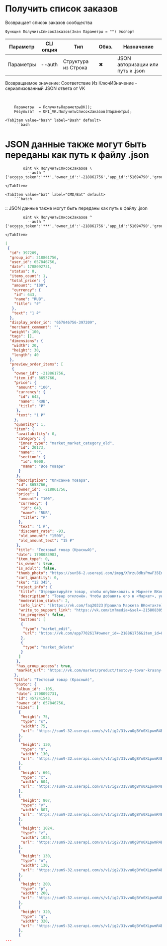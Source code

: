 ﻿---
sidebar_position: 1
---


# Получить список заказов
 Возвращает список заказов сообщества



`Функция ПолучитьСписокЗаказов(Знач Параметры = "") Экспорт`

  | Параметр | CLI опция | Тип | Обяз. | Назначение |
  |-|-|-|-|-|
  | Параметры | --auth | Структура из Строка | &#x2716; | JSON авторизации или путь к .json |

  
  Возвращаемое значение:   Соответствие Из КлючИЗначение - сериализованный JSON ответа от VK

<br/>




```bsl title="Пример использования для 1С:Предприятие/OneScript"
    Параметры  = ПолучитьПараметрыВК();
    Результат  = OPI_VK.ПолучитьСписокЗаказов(Параметры);
```
    

 <Tabs>
  
    <TabItem value="bash" label="Bash" default>
        ```bash
# JSON данные также могут быть переданы как путь к файлу .json

            oint vk ПолучитьСписокЗаказов \
              --auth "{'access_token':'***','owner_id':'-218861756','app_id':'51694790','group_id':'218861756'}"
        ```
    </TabItem>
  
    <TabItem value="bat" label="CMD/Bat" default>
        ```batch
:: JSON данные также могут быть переданы как путь к файлу .json

            oint vk ПолучитьСписокЗаказов ^
              --auth "{'access_token':'***','owner_id':'-218861756','app_id':'51694790','group_id':'218861756'}"
        ```
    </TabItem>
</Tabs>


```json title="Результат"
[
 {
  "id": 397209,
  "group_id": 218861756,
  "user_id": 657846756,
  "date": 1708092731,
  "status": 0,
  "items_count": 1,
  "total_price": {
   "amount": "100",
   "currency": {
    "id": 643,
    "name": "RUB",
    "title": "₽"
   },
   "text": "1 ₽"
  },
  "display_order_id": "657846756-397209",
  "merchant_comment": "",
  "weight": 100,
  "tags": [],
  "dimensions": {
   "width": 20,
   "height": 30,
   "length": 40
  },
  "preview_order_items": [
   {
    "owner_id": -218861756,
    "item_id": 8653766,
    "price": {
     "amount": "100",
     "currency": {
      "id": 643,
      "name": "RUB",
      "title": "₽"
     },
     "text": "1 ₽"
    },
    "quantity": 1,
    "item": {
     "availability": 0,
     "category": {
      "inner_type": "market_market_category_old",
      "id": 20173,
      "name": "",
      "section": {
       "id": 9000,
       "name": "Все товары"
      }
     },
     "description": "Описание товара",
     "id": 8653766,
     "owner_id": -218861756,
     "price": {
      "amount": "100",
      "currency": {
       "id": 643,
       "name": "RUB",
       "title": "₽"
      },
      "text": "1 ₽",
      "discount_rate": -93,
      "old_amount": "1500",
      "old_amount_text": "15 ₽"
     },
     "title": "Тестовый товар (Красный)",
     "date": 1708083983,
     "item_type": 0,
     "is_owner": true,
     "is_adult": false,
     "thumb_photo": "https://sun56-2.userapi.com/impg/XRrzu8dbsPmwF35EnWBibiQ-Sgo7O5rgWY4fUg/wosvBQJa9bQ.jpg?crop=0,0,1,1&size=0x400&quality=95&sign=6068bf9db412cd491d405a90737e5208&c_uniq_tag=k-olNZ8Ykr5YbvQQiBDDJlj5UeQvopai5F2oAP29As8",
     "cart_quantity": 0,
     "sku": "12 345",
     "reject_info": {
      "title": "Отредактируйте товар, чтобы опубликовать в Маркете ВКонтакте",
      "description": "Товар отклонён. Чтобы добавить его в «Маркет», укажите реальную цену товара или стоимость оказания услуги.",
      "moderation_status": 2,
      "info_link": "[https://vk.com/faq20323|Правила Маркета ВКонтакте]",
      "write_to_support_link": "https://vk.com/im?media=&sel=-215808305&ref=ProductId%3D-218861756_8653766",
      "in_progress": false,
      "buttons": [
       {
        "type": "market_edit",
        "url": "https://vk.com/app7702617#owner_id=-218861756&item_id=8653766&type=market"
       },
       {
        "type": "market_delete"
       }
      ]
     },
     "has_group_access": true,
     "market_url": "https://vk.com/market/product/testovy-tovar-krasny-218861756-8653766"
    },
    "title": "Тестовый товар (Красный)",
    "photo": {
     "album_id": -105,
     "date": 1708092731,
     "id": 457241543,
     "owner_id": 657846756,
     "sizes": [
      {
       "height": 75,
       "type": "s",
       "width": 75,
       "url": "https://sun9-32.userapi.com/s/v1/ig2/31vvuOgBYo0XLpwmR4BsP1ilGbMDyMakBQIYLHejeBhcKeBHxTjKG25nKWgMCYPO-BgpcfrHGhrqpB1Qk7wWCZA-.jpg?quality=95&as=32x32,48x48,72x72,108x108,160x160,240x240,360x360,480x480,540x540,640x640,720x720,1024x1024&from=bu&cs=75x75"
      },
      {
       "height": 130,
       "type": "m",
       "width": 130,
       "url": "https://sun9-32.userapi.com/s/v1/ig2/31vvuOgBYo0XLpwmR4BsP1ilGbMDyMakBQIYLHejeBhcKeBHxTjKG25nKWgMCYPO-BgpcfrHGhrqpB1Qk7wWCZA-.jpg?quality=95&as=32x32,48x48,72x72,108x108,160x160,240x240,360x360,480x480,540x540,640x640,720x720,1024x1024&from=bu&cs=130x130"
      },
      {
       "height": 604,
       "type": "x",
       "width": 604,
       "url": "https://sun9-32.userapi.com/s/v1/ig2/31vvuOgBYo0XLpwmR4BsP1ilGbMDyMakBQIYLHejeBhcKeBHxTjKG25nKWgMCYPO-BgpcfrHGhrqpB1Qk7wWCZA-.jpg?quality=95&as=32x32,48x48,72x72,108x108,160x160,240x240,360x360,480x480,540x540,640x640,720x720,1024x1024&from=bu&cs=604x604"
      },
      {
       "height": 807,
       "type": "y",
       "width": 807,
       "url": "https://sun9-32.userapi.com/s/v1/ig2/31vvuOgBYo0XLpwmR4BsP1ilGbMDyMakBQIYLHejeBhcKeBHxTjKG25nKWgMCYPO-BgpcfrHGhrqpB1Qk7wWCZA-.jpg?quality=95&as=32x32,48x48,72x72,108x108,160x160,240x240,360x360,480x480,540x540,640x640,720x720,1024x1024&from=bu&cs=807x807"
      },
      {
       "height": 1024,
       "type": "z",
       "width": 1024,
       "url": "https://sun9-32.userapi.com/s/v1/ig2/31vvuOgBYo0XLpwmR4BsP1ilGbMDyMakBQIYLHejeBhcKeBHxTjKG25nKWgMCYPO-BgpcfrHGhrqpB1Qk7wWCZA-.jpg?quality=95&as=32x32,48x48,72x72,108x108,160x160,240x240,360x360,480x480,540x540,640x640,720x720,1024x1024&from=bu&cs=1024x1024"
      },
      {
       "height": 130,
       "type": "o",
       "width": 130,
       "url": "https://sun9-32.userapi.com/s/v1/ig2/31vvuOgBYo0XLpwmR4BsP1ilGbMDyMakBQIYLHejeBhcKeBHxTjKG25nKWgMCYPO-BgpcfrHGhrqpB1Qk7wWCZA-.jpg?quality=95&as=32x32,48x48,72x72,108x108,160x160,240x240,360x360,480x480,540x540,640x640,720x720,1024x1024&from=bu&cs=130x130"
      },
      {
       "height": 200,
       "type": "p",
       "width": 200,
       "url": "https://sun9-32.userapi.com/s/v1/ig2/31vvuOgBYo0XLpwmR4BsP1ilGbMDyMakBQIYLHejeBhcKeBHxTjKG25nKWgMCYPO-BgpcfrHGhrqpB1Qk7wWCZA-.jpg?quality=95&as=32x32,48x48,72x72,108x108,160x160,240x240,360x360,480x480,540x540,640x640,720x720,1024x1024&from=bu&cs=200x200"
      },
      {
       "height": 320,
       "type": "q",
       "width": 320,
       "url": "https://sun9-32.userapi.com/s/v1/ig2/31vvuOgBYo0XLpwmR4BsP1ilGbMDyMakBQIYLHejeBhcKeBHxTjKG25nKWgMCYPO-BgpcfrHGhrqpB1Qk7wWCZA-.jpg?quality=95&as=32x32,48x48,72x72,108x108,160x160,240x240,360x360,480x480,540x540,640x640,720x720,1024x1024&from=bu&cs=320x320"
      },
      {
...
```
